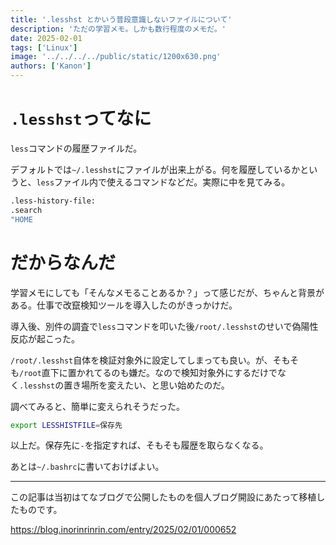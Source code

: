 ```yaml
---
title: '.lesshst とかいう普段意識しないファイルについて'
description: 'ただの学習メモ。しかも数行程度のメモだ。'
date: 2025-02-01
tags: ['Linux']
image: '../../../../public/static/1200x630.png'
authors: ['Kanon']
---
```



# `.lesshst`ってなに

`less`コマンドの履歴ファイルだ。

デフォルトでは`~/.lesshst`にファイルが出来上がる。何を履歴しているかというと、`less`ファイル内で使えるコマンドなどだ。実際に中を見てみる。

```bash
.less-history-file:
.search
"HOME
```

# だからなんだ

学習メモにしても「そんなメモることあるか？」って感じだが、ちゃんと背景がある。仕事で改竄検知ツールを導入したのがきっかけだ。

導入後、別件の調査で`less`コマンドを叩いた後`/root/.lesshst`のせいで偽陽性反応が起こった。

`/root/.lesshst`自体を検証対象外に設定してしまっても良い。が、そもそも`/root`直下に置かれてるのも嫌だ。なので検知対象外にするだけでなく`.lesshst`の置き場所を変えたい、と思い始めたのだ。

調べてみると、簡単に変えられそうだった。

```bash
export LESSHISTFILE=保存先
```

以上だ。保存先に`-`を指定すれば、そもそも履歴を取らなくなる。

あとは`~/.bashrc`に書いておけばよい。

---

この記事は当初はてなブログで公開したものを個人ブログ開設にあたって移植したものです。

https://blog.inorinrinrin.com/entry/2025/02/01/000652
